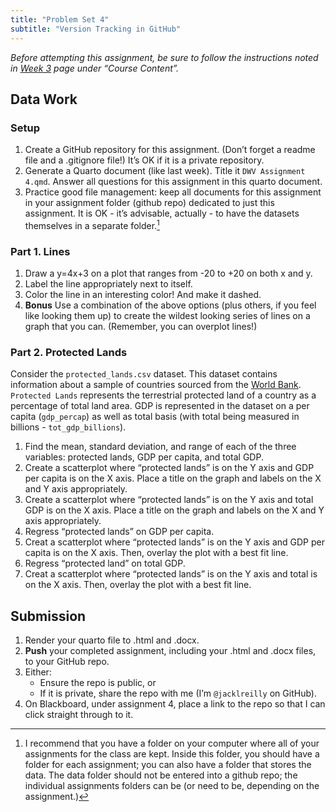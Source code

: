 ```yaml
---
title: "Problem Set 4"
subtitle: "Version Tracking in GitHub"
---
```


*Before attempting this assignment, be sure to follow the instructions noted in [Week 3](../assignments/assign4.qmd) page under "Course Content".*

## Data Work

### Setup
1. Create a GitHub repository for this assignment.  (Don't forget a readme file and a .gitignore file!)  It's OK if it is a private repository.
2. Generate a Quarto document (like last week). Title it `DWV Assignment 4.qmd`.  Answer all questions for this assignment in this quarto document.
3. Practice good file management: keep all documents for this assignment in your assignment folder (github repo) dedicated to just this assignment. It is OK - it's advisable, actually - to have the datasets themselves in a separate folder.[^ds]

[^ds]: I recommend that you have a folder on your computer where all of your assignments for the class are kept.  Inside this folder, you should have a folder for each assignment; you can also have a folder that stores the data.  The data folder should not be entered into a github repo; the individual assignments folders can be (or need to be, depending on the assignment.)

### Part 1.  Lines
1. Draw a y=4x+3 on a plot that ranges from -20 to +20 on both x and y.
3. Label the line appropriately next to itself.
4. Color the line in an interesting color! And make it dashed.
5. **Bonus** Use a combination of the above options (plus others, if you feel like looking them up) to create the wildest looking series of lines on a graph that you can. (Remember, you can overplot lines!)

### Part 2. Protected Lands 

Consider the `protected_lands.csv` dataset.  This dataset contains information about a sample of countries sourced from the [World Bank](https://data.worldbank.org). `Protected Lands` represents the terrestrial protected land of a country as a percentage of total land area.  GDP is represented in the dataset on a per capita (`gdp_percap`) as well as total basis (with total being measured in billions - `tot_gdp_billions`).  

1. Find the mean, standard deviation, and range of each of the three variables: protected lands, GDP per capita, and total GDP.
2. Create a scatterplot where “protected lands” is on the Y axis and GDP per capita is on the X axis. Place a title on the graph and labels on the X and Y axis appropriately.
3. Create a scatterplot where “protected lands” is on the Y axis and total GDP is on the X axis. Place a title on the graph and labels on the X and Y axis appropriately.
4. Regress “protected lands” on GDP per capita.
5. Creat a scatterplot where “protected lands” is on the Y axis and GDP per capita is on the X axis.  Then, overlay the plot with a best fit line.
5. Regress “protected land” on total GDP.
5. Creat a scatterplot where “protected lands” is on the Y axis and total is on the X axis.  Then, overlay the plot with a best fit line.

## Submission
1. Render your quarto file to .html and .docx.
2. **Push** your completed assignment, including your .html and .docx files, to your GitHub repo.
3. Either:
    - Ensure the repo is public, or
    - If it is private, share the repo with me (I'm `@jacklreilly` on GitHub).
4. On Blackboard, under assignment 4, place a link to the repo so that I can click straight through to it.
